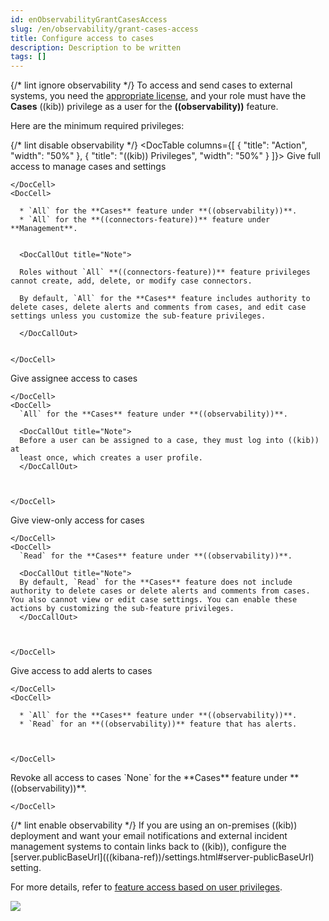 ```yaml
---
id: enObservabilityGrantCasesAccess
slug: /en/observability/grant-cases-access
title: Configure access to cases
description: Description to be written
tags: []
---
```


<div id="grant-cases-access"></div>

{/* lint ignore observability */}
To access and send cases to external systems, you need the [appropriate license](((subscriptions))),
and your role must have the **Cases** ((kib)) privilege as a user for the **((observability))** feature.

Here are the minimum required privileges:

{/* lint disable observability */}
<DocTable columns={[
  {
    "title": "Action",
    "width": "50%"
  },
  {
    "title": "((kib)) Privileges",
    "width": "50%"
  }
]}>
  <DocRow>
    <DocCell>
      Give full access to manage cases and settings

    </DocCell>
    <DocCell>

      * `All` for the **Cases** feature under **((observability))**.
      * `All` for the **((connectors-feature))** feature under **Management**.


      <DocCallOut title="Note">

      Roles without `All` **((connectors-feature))** feature privileges cannot create, add, delete, or modify case connectors.

      By default, `All` for the **Cases** feature includes authority to delete cases, delete alerts and comments from cases, and edit case settings unless you customize the sub-feature privileges.

      </DocCallOut>


    </DocCell>
  </DocRow>
  <DocRow>
    <DocCell>
      Give assignee access to cases

    </DocCell>
    <DocCell>
      `All` for the **Cases** feature under **((observability))**.

      <DocCallOut title="Note">
      Before a user can be assigned to a case, they must log into ((kib)) at
      least once, which creates a user profile.
      </DocCallOut>



    </DocCell>
  </DocRow>
  <DocRow>
    <DocCell>
      Give view-only access for cases

    </DocCell>
    <DocCell>
      `Read` for the **Cases** feature under **((observability))**.

      <DocCallOut title="Note">
      By default, `Read` for the **Cases** feature does not include authority to delete cases or delete alerts and comments from cases. You also cannot view or edit case settings. You can enable these actions by customizing the sub-feature privileges.
      </DocCallOut>



    </DocCell>
  </DocRow>
  <DocRow>
    <DocCell>
      Give access to add alerts to cases

    </DocCell>
    <DocCell>

      * `All` for the **Cases** feature under **((observability))**.
      * `Read` for an **((observability))** feature that has alerts.



    </DocCell>
  </DocRow>
  <DocRow>
    <DocCell>Revoke all access to cases</DocCell>
    <DocCell>
      `None` for the **Cases** feature under **((observability))**.


    </DocCell>
  </DocRow>
</DocTable>
{/* lint enable observability */}

<DocCallOut title="Note">
If you are using an on-premises ((kib)) deployment and want your email
notifications and external incident management systems to contain links back
to ((kib)), configure the
[server.publicBaseUrl](((kibana-ref))/settings.html#server-publicBaseUrl) setting.
</DocCallOut>

For more details, refer to [feature access based on user privileges](((kibana-ref))/xpack-spaces.html#spaces-control-user-access).

![](images/cases-privileges.png)
